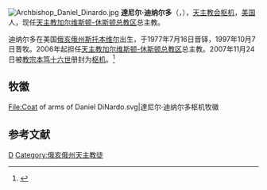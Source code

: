 [[File:Archbishop_Daniel_Dinardo.jpg|thumb]]
'''達尼尔·迪纳尔多'''（{{lang-en|Daniel DiNardo}}，{{bd|1949年|5月23日}}），[[天主教会|天主教会]][[枢机|枢机]]，[[美国|美国]]人，现任[[天主教加尔维斯顿-休斯顿总教区|天主教加尔维斯顿-休斯顿总教区]]总主教。

迪纳尔多在美国[[俄亥俄州|俄亥俄州]][[斯托本维尔_(俄亥俄州)|斯托本维尔]]出生，于1977年7月16日晋铎，1997年10月7日晋牧。2006年起担任[[天主教加尔维斯顿-休斯顿总教区|天主教加尔维斯顿-休斯顿总教区]]总主教。2007年11月24日被[[教宗本笃十六世|教宗本笃十六世]]册封为[[枢机|枢机]]。<ref>{{cite web|url=http://zh.radiovaticana.va/storico/2007/10/17/教宗周三公开接见活动任命二十三位新枢机主教，十一月二十四日举行擢升大典/ci2-161701|title=教宗周三公开接见活动任命二十三位新枢机主教，十一月二十四日举行擢升大典|work=梵蒂冈广播电台|access-date=2021-02-15|archive-date=2018-10-05|archive-url=https://web.archive.org/web/20181005010644/http://zh.radiovaticana.va/storico/2007/10/17/%E6%95%99%E5%AE%97%E5%91%A8%E4%B8%89%E5%85%AC%E5%BC%80%E6%8E%A5%E8%A7%81%E6%B4%BB%E5%8A%A8%E4%BB%BB%E5%91%BD%E4%BA%8C%E5%8D%81%E4%B8%89%E4%BD%8D%E6%96%B0%E6%9E%A2%E6%9C%BA%E4%B8%BB%E6%95%99%EF%BC%8C%E5%8D%81%E4%B8%80%E6%9C%88%E4%BA%8C%E5%8D%81%E5%9B%9B%E6%97%A5%E4%B8%BE%E8%A1%8C%E6%93%A2%E5%8D%87%E5%A4%A7%E5%85%B8/ci2-161701|dead-url=no}}</ref>

== 牧徽 ==
<gallery>
File:Coat of arms of Daniel DiNardo.svg|達尼尔·迪纳尔多枢机牧徽
</gallery>

== 参考文献 ==
{{reflist}}

{{樞機團}}
{{Catholicism-stub}}

[[Category:美国枢机|D]]
[[Category:俄亥俄州天主教徒|Category:俄亥俄州天主教徒]]